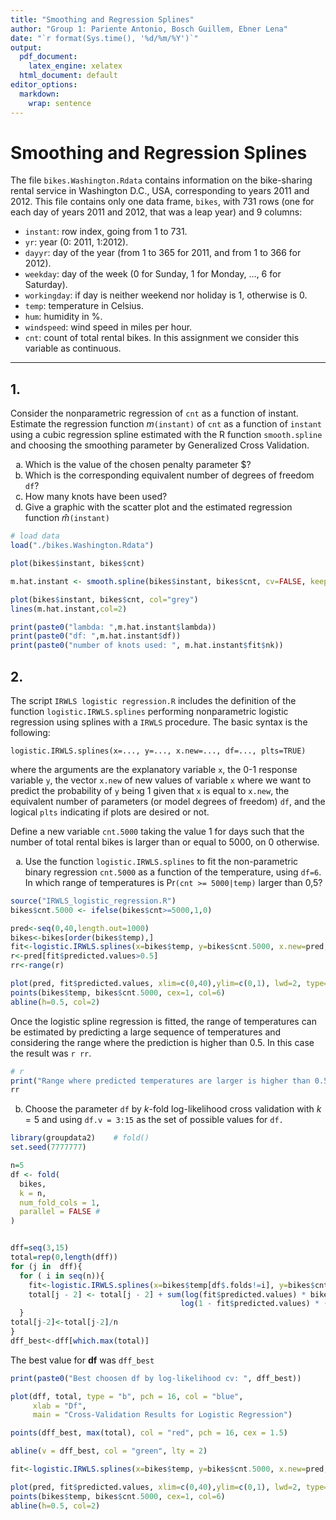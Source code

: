 ```yaml
---
title: "Smoothing and Regression Splines"
author: "Group 1: Pariente Antonio, Bosch Guillem, Ebner Lena"
date: "`r format(Sys.time(), '%d/%m/%Y')`"
output:
  pdf_document:
    latex_engine: xelatex
  html_document: default
editor_options:
  markdown:
    wrap: sentence
---
```


# Smoothing and Regression Splines

The file `bikes.Washington.Rdata` contains information on the bike-sharing rental service in Washington D.C., USA, corresponding to years 2011 and 2012.
This file contains only one data frame, `bikes`, with 731 rows (one for each day of years 2011 and 2012, that was a leap year) and 9 columns:

-   `instant`: row index, going from 1 to 731.
-   `yr`: year (0: 2011, 1:2012).
-   `dayyr`: day of the year (from 1 to 365 for 2011, and from 1 to 366 for 2012).
-   `weekday`: day of the week (0 for Sunday, 1 for Monday, ..., 6 for Saturday).
-   `workingday`: if day is neither weekend nor holiday is 1, otherwise is 0.
-   `temp`: temperature in Celsius.
-   `hum`: humidity in %.
-   `windspeed`: wind speed in miles per hour.
-   `cnt`: count of total rental bikes. In this assignment we consider this variable as continuous.

------------------------------------------------------------------------

## 1.

Consider the nonparametric regression of `cnt` as a function of instant.
Estimate the regression function $m$`(instant)` of `cnt` as a function of `instant` using a cubic regression spline estimated with the R function `smooth.spline` and choosing the smoothing parameter by Generalized Cross Validation.

a)  Which is the value of the chosen penalty parameter \$\lambda?
b)  Which is the corresponding equivalent number of degrees of freedom `df`?
c)  How many knots have been used?
d)  Give a graphic with the scatter plot and the estimated regression function $\hat m$`(instant)`

```r
# load data
load("./bikes.Washington.Rdata")

plot(bikes$instant, bikes$cnt)
```

```r
m.hat.instant <- smooth.spline(bikes$instant, bikes$cnt, cv=FALSE, keep.stuff = TRUE)

plot(bikes$instant, bikes$cnt, col="grey")
lines(m.hat.instant,col=2)
```

```r
print(paste0("lambda: ",m.hat.instant$lambda))
print(paste0("df: ",m.hat.instant$df))
print(paste0("number of knots used: ", m.hat.instant$fit$nk))
```

## 2.

The script `IRWLS logistic regression.R` includes the definition of the function `logistic.IRWLS.splines` performing nonparametric logistic regression using splines with a `IRWLS` procedure.
The basic syntax is the following:

`logistic.IRWLS.splines(x=..., y=..., x.new=..., df=..., plts=TRUE)`

where the arguments are the explanatory variable `x`, the 0-1 response variable `y`, the vector `x.new` of new values of variable `x` where we want to predict the probability of `y` being 1 given that `x` is equal to `x.new`, the equivalent number of parameters (or model degrees of freedom) `df`, and the logical `plts` indicating if plots are desired or not.

Define a new variable `cnt.5000` taking the value 1 for days such that the number of total rental bikes is larger than or equal to 5000, on 0 otherwise.

a)  Use the function `logistic.IRWLS.splines` to fit the non-parametric binary regression `cnt.5000` as a function of the temperature, using `df=6`. In which range of temperatures is Pr`(cnt >= 5000|temp)` larger than 0,5?

```r
source("IRWLS_logistic_regression.R")
bikes$cnt.5000 <- ifelse(bikes$cnt>=5000,1,0)

pred<-seq(0,40,length.out=1000)
bikes<-bikes[order(bikes$temp),]
fit<-logistic.IRWLS.splines(x=bikes$temp, y=bikes$cnt.5000, x.new=pred, df=6, plts=TRUE)
r<-pred[fit$predicted.values>0.5]
rr<-range(r)

plot(pred, fit$predicted.values, xlim=c(0,40),ylim=c(0,1), lwd=2, type="l")
points(bikes$temp, bikes$cnt.5000, cex=1, col=6)
abline(h=0.5, col=2)
```


Once the logistic spline regression is fitted, the range of temperatures can be estimated by predicting a large sequence of temperatures and considering the range where the prediction is higher than 0.5.
In this case the result was `r rr`.

```r
# r
print("Range where predicted temperatures are larger is higher than 0.5:")
rr
```

b)  Choose the parameter `df` by $k$-fold log-likelihood cross validation with $k = 5$ and using `df.v = 3:15` as the set of possible values for `df.`

```r
library(groupdata2)    # fold()
set.seed(7777777)
```

```r
n=5
df <- fold(
  bikes,
  k = n,
  num_fold_cols = 1,
  parallel = FALSE #
)


dff=seq(3,15)
total=rep(0,length(dff))
for (j in  dff){
  for ( i in seq(n)){
    fit<-logistic.IRWLS.splines(x=bikes$temp[df$.folds!=i], y=bikes$cnt.5000[df$.folds!=i], x.new=bikes$temp[df$.folds==i], df=j, plts=FALSE)
    total[j - 2] <- total[j - 2] + sum(log(fit$predicted.values) * bikes$cnt.5000[df$.folds == i] +
                                      log(1 - fit$predicted.values) * (1 - bikes$cnt.5000[df$.folds == i]))
  }
total[j-2]<-total[j-2]/n
}
dff_best<-dff[which.max(total)]
```

The best value for **df** was `dff_best`

```r
print(paste0("Best choosen df by log-likelihood cv: ", dff_best))
```

```r

plot(dff, total, type = "b", pch = 16, col = "blue",
     xlab = "Df",
     main = "Cross-Validation Results for Logistic Regression")

points(dff_best, max(total), col = "red", pch = 16, cex = 1.5)

abline(v = dff_best, col = "green", lty = 2)
```

```r
fit<-logistic.IRWLS.splines(x=bikes$temp, y=bikes$cnt.5000, x.new=pred, df=dff_best, plts=FALSE)
```
```r
plot(pred, fit$predicted.values, xlim=c(0,40),ylim=c(0,1), lwd=2, type="l")
points(bikes$temp, bikes$cnt.5000, cex=1, col=6)
abline(h=0.5, col=2)
```
